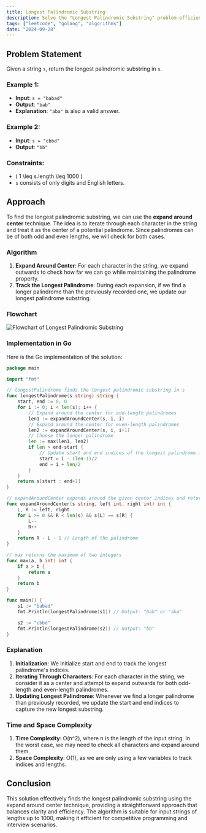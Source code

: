 ```yaml
---
title: Longest Palindromic Substring
description: Solve the "Longest Palindromic Substring" problem efficiently using expand around center technique in Go.
tags: ["leetcode", "golang", "algorithms"]
date: "2024-09-28"
---
```


## Problem Statement

Given a string `s`, return the longest palindromic substring in `s`.

### Example 1:

- **Input**: `s = "babad"`
- **Output**: `"bab"`
- **Explanation**: `"aba"` is also a valid answer.

### Example 2:

- **Input**: `s = "cbbd"`
- **Output**: `"bb"`

### Constraints:

- \( 1 \leq s.length \leq 1000 \)
- `s` consists of only digits and English letters.

## Approach

To find the longest palindromic substring, we can use the **expand around center** technique. The idea is to iterate through each character in the string and treat it as the center of a potential palindrome. Since palindromes can be of both odd and even lengths, we will check for both cases.

### Algorithm

1. **Expand Around Center**: For each character in the string, we expand outwards to check how far we can go while maintaining the palindrome property.
2. **Track the Longest Palindrome**: During each expansion, if we find a longer palindrome than the previously recorded one, we update our longest palindrome substring.


### Flowchart
![Flowchart of Longest Palindromic Substring ](/leetcode/longest_palingdrome.png)

### Implementation in Go

Here is the Go implementation of the solution:

```go
package main

import "fmt"

// longestPalindrome finds the longest palindromic substring in s
func longestPalindrome(s string) string {
	start, end := 0, 0
	for i := 0; i < len(s); i++ {
		// Expand around the center for odd-length palindromes
		len1 := expandAroundCenter(s, i, i)
		// Expand around the center for even-length palindromes
		len2 := expandAroundCenter(s, i, i+1)
		// Choose the longer palindrome
		len := max(len1, len2)
		if len > end-start {
			// Update start and end indices of the longest palindrome found
			start = i - (len-1)/2
			end = i + len/2
		}
	}
	return s[start : end+1]
}

// expandAroundCenter expands around the given center indices and returns the length of the palindrome
func expandAroundCenter(s string, left int, right int) int {
	L, R := left, right
	for L >= 0 && R < len(s) && s[L] == s[R] {
		L--
		R++
	}
	return R - L - 1 // Length of the palindrome
}

// max returns the maximum of two integers
func max(a, b int) int {
	if a > b {
		return a
	}
	return b
}

func main() {
	s1 := "babad"
	fmt.Println(longestPalindrome(s1)) // Output: "bab" or "aba"

	s2 := "cbbd"
	fmt.Println(longestPalindrome(s2)) // Output: "bb"
}

```

### Explanation
1. **Initialization**: We initialize start and end to track the longest palindrome's indices.
2. **Iterating Through Characters**: For each character in the string, we consider it as a center and attempt to expand outwards for both odd-length and even-length palindromes.
3. **Updating Longest Palindrome**: Whenever we find a longer palindrome than previously recorded, we update the start and end indices to capture the new longest substring.


### Time and Space Complexity
1. **Time Complexity**: O(n^2), where n is the length of the input string. In the worst case, we may need to check all characters and expand around them.
2. **Space Complexity**: O(1), as we are only using a few variables to track indices and lengths.

## Conclusion
This solution effectively finds the longest palindromic substring using the expand around center technique, providing a straightforward approach that balances clarity and efficiency. The algorithm is suitable for input strings of lengths up to 1000, making it efficient for competitive programming and interview scenarios.